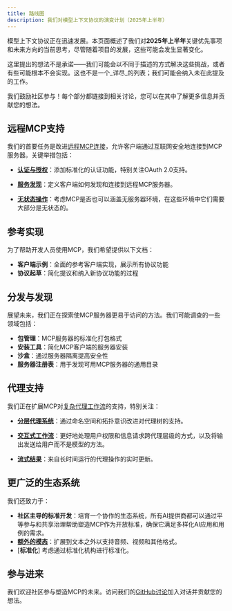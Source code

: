 ```yaml
---
title: 路线图
description: 我们对模型上下文协议的演变计划（2025年上半年）
---
```


模型上下文协议正在迅速发展。本页面概述了我们对**2025年上半年**关键优先事项和未来方向的当前思考，尽管随着项目的发展，这些可能会发生显著变化。

<Note>这里提出的想法不是承诺——我们可能会以不同于描述的方式解决这些挑战，或者有些可能根本不会实现。这也不是一个_详尽_的列表；我们可能会纳入未在此提及的工作。</Note>

我们鼓励社区参与！每个部分都链接到相关讨论，您可以在其中了解更多信息并贡献您的想法。

## 远程MCP支持

我们的首要任务是改进[远程MCP连接](https://github.com/modelcontextprotocol/specification/discussions/112)，允许客户端通过互联网安全地连接到MCP服务器。关键举措包括：

- [**认证与授权**](https://github.com/modelcontextprotocol/specification/discussions/64)：添加标准化的认证功能，特别关注OAuth 2.0支持。

- [**服务发现**](https://github.com/modelcontextprotocol/specification/discussions/69)：定义客户端如何发现和连接到远程MCP服务器。

- [**无状态操作**](https://github.com/modelcontextprotocol/specification/discussions/102)：考虑MCP是否也可以涵盖无服务器环境，在这些环境中它们需要大部分是无状态的。

## 参考实现

为了帮助开发人员使用MCP，我们希望提供以下文档：

- **客户端示例**：全面的参考客户端实现，展示所有协议功能
- **协议起草**：简化提议和纳入新协议功能的过程

## 分发与发现

展望未来，我们正在探索使MCP服务器更易于访问的方法。我们可能调查的一些领域包括：

- **包管理**：MCP服务器的标准化打包格式
- **安装工具**：简化MCP客户端的服务器安装
- **沙盒**：通过服务器隔离提高安全性
- **服务器注册表**：用于发现可用MCP服务器的通用目录

## 代理支持

我们正在扩展MCP对[复杂代理工作流](https://github.com/modelcontextprotocol/specification/discussions/111)的支持，特别关注：

- [**分层代理系统**](https://github.com/modelcontextprotocol/specification/discussions/94)：通过命名空间和拓扑意识改进对代理树的支持。

- [**交互式工作流**](https://github.com/modelcontextprotocol/specification/issues/97)：更好地处理用户权限和信息请求跨代理层级的方式，以及将输出发送给用户而不是模型的方法。

- [**流式结果**](https://github.com/modelcontextprotocol/specification/issues/117)：来自长时间运行的代理操作的实时更新。

## 更广泛的生态系统

我们还致力于：

- **社区主导的标准开发**：培育一个协作的生态系统，所有AI提供商都可以通过平等参与和共享治理帮助塑造MCP作为开放标准，确保它满足多样化AI应用和用例的需求。
- [**额外的模态**](https://github.com/modelcontextprotocol/specification/discussions/88)：扩展到文本之外以支持音频、视频和其他格式。
- [**标准化**] 考虑通过标准化机构进行标准化。

## 参与进来

我们欢迎社区参与塑造MCP的未来。访问我们的[GitHub讨论](https://github.com/orgs/modelcontextprotocol/discussions)加入对话并贡献您的想法。

